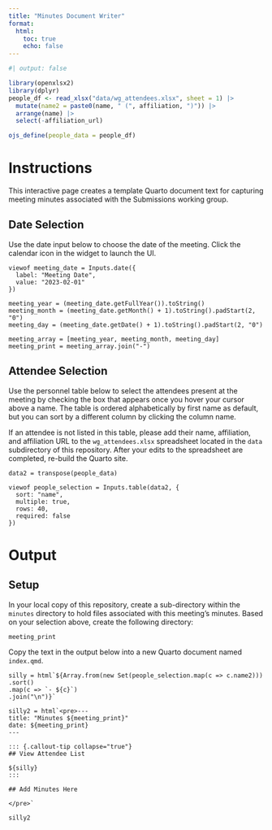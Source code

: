 ```yaml
---
title: "Minutes Document Writer"
format:
  html:
    toc: true
    echo: false
---
```


```r
#| output: false

library(openxlsx2)
library(dplyr)
people_df <- read_xlsx("data/wg_attendees.xlsx", sheet = 1) |>
  mutate(name2 = paste0(name, " (", affiliation, ")")) |>
  arrange(name) |>
  select(-affiliation_url)

ojs_define(people_data = people_df)
```

# Instructions

This interactive page creates a template Quarto document text for capturing meeting minutes associated with the Submissions working group. 

## Date Selection

Use the date input below to choose the date of the meeting. Click the calendar icon in the widget to launch the UI.

```ojs
viewof meeting_date = Inputs.date({
  label: "Meeting Date",
  value: "2023-02-01"
})
```

```ojs

meeting_year = (meeting_date.getFullYear()).toString()
meeting_month = (meeting_date.getMonth() + 1).toString().padStart(2, "0")
meeting_day = (meeting_date.getDate() + 1).toString().padStart(2, "0")

meeting_array = [meeting_year, meeting_month, meeting_day]
meeting_print = meeting_array.join("-")
```



## Attendee Selection

Use the personnel table below to select the attendees present at the meeting by checking the box that appears once you hover your cursor above a name. The table is ordered alphabetically by first name as default, but you can sort by a different column by clicking the column name. 

::: {.callout-warning}
If an attendee is not listed in this table, please add their name, affiliation, and affiliation URL to the `wg_attendees.xlsx` spreadsheet located in the `data` subdirectory of this repository. After your edits to the spreadsheet are completed, re-build the Quarto site.
:::

```ojs
data2 = transpose(people_data)
```


```ojs
viewof people_selection = Inputs.table(data2, {
  sort: "name",
  multiple: true,
  rows: 40,
  required: false
})
```

# Output

## Setup

In your local copy of this repository, create a sub-directory within the `minutes` directory to hold files associated with this meeting's minutes. Based on your selection above, create the following directory:

```ojs
meeting_print
```

Copy the text in the output below into a new Quarto document named `index.qmd`.

```ojs
silly = html`${Array.from(new Set(people_selection.map(c => c.name2)))
.sort()
.map(c => `- ${c}`)
.join("\n")}`

silly2 = html`<pre>---
title: "Minutes ${meeting_print}"
date: ${meeting_print}
---

::: {.callout-tip collapse="true"}
## View Attendee List

${silly}
:::

## Add Minutes Here

</pre>`
```

```ojs
silly2
```